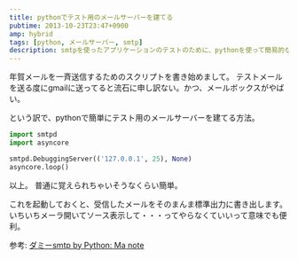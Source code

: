 ```yaml
---
title: pythonでテスト用のメールサーバーを建てる
pubtime: 2013-10-23T23:47+0900
amp: hybrid
tags: [python, メールサーバー, smtp]
description: smtpを使ったアプリケーションのテストのために、pythonを使って簡易的なデバッグ用サーバーを立ち上げる手順です。
---
```


年賀メールを一斉送信するためのスクリプトを書き始めまして。
テストメールを送る度にgmailに送ってると流石に申し訳ない。かつ、メールボックスがやばい。

という訳で、pythonで簡単にテスト用のメールサーバーを建てる方法。

``` python
import smtpd
import asyncore

smtpd.DebuggingServer(('127.0.0.1', 25), None)
asyncore.loop()
```

以上。
普通に覚えられちゃいそうなくらい簡単。

これを起動しておくと、受信したメールをそのまんま標準出力に書き出します。
いちいちメーラ開いてソース表示して・・・ってやらなくていいって意味でも便利。

参考: [ダミーsmtp by Python: Ma note](http://m97087yh.seesaa.net/article/122930791.html)
